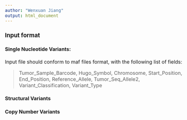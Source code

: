 ```yaml
---
author: "Wenxuan Jiang"
output: html_document
---
```


<!-- ## Circos plot -->

<!-- Four required files: -->

<!-- 1. segment data -->
<!--     - define the outmost track, or chromosome position. GRCh36, 37 and 38 are provided. -->
<!--     - three required fields: chromosome name, start position, end position -->

<!-- 2.  -->

<style type="text/css">
  body{
  font-size: 12pt;
}
</style>

### Input format 

#### Single Nucleotide Variants:

Input file should conform to maf files format, with the following list of fields:

> Tumor_Sample_Barcode, Hugo_Symbol, Chromosome, Start_Position, End_Position, Reference_Allele, Tumor_Seq_Allele2, Variant_Classification, Variant_Type

#### Structural Variants

#### Copy Number Variants

